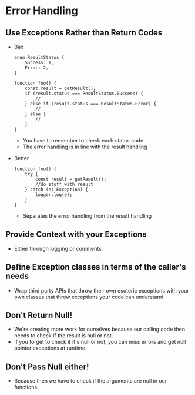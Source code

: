 # Error Handling

## Use Exceptions Rather than Return Codes

-   Bad

    ```
    enum ResultStatus {
        Success: 1,
        Error: 2,
    }

    function foo() {
        const result = getResult();
        if (result.status === ResultStatus.Success) {
            //
        } else if (result.status === ResultStatus.Error) {
            //
        } else {
            //
        }
    }
    ```

    -   You have to remember to check each status code
    -   The error handling is in line with the result handling

-   Better
    ```
    function foo() {
        try {
            const result = getResult();
            //do stuff with result
        } catch (e: Exception) {
            logger.log(e);
        }
    }
    ```
    -   Separates the error handling from the result handling

## Provide Context with your Exceptions

-   Either through logging or comments

## Define Exception classes in terms of the caller's needs

-   Wrap third party APIs that throw their own esoteric exceptions with your own classes that throw exceptions your code can understand.

## Don't Return Null!

-   We're creating more work for ourselves because our calling code then needs to check if the result is null or not.
-   If you forget to check if it's null or not, you can miss errors and get null pointer exceptions at runtime.

## Don't Pass Null either!

-   Because then we have to check if the arguments are null in our functions.
